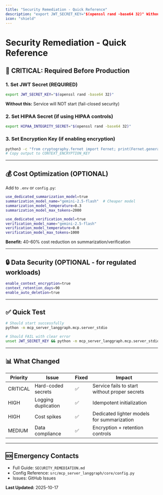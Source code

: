 ```yaml
---
title: "Security Remediation - Quick Reference"
description: "export JWT_SECRET_KEY="$(openssl rand -base64 32)" Without this: Service will NOT start (fail-closed security)"
icon: "shield"
---
```



# Security Remediation - Quick Reference

## 🚨 CRITICAL: Required Before Production

### 1. Set JWT Secret (REQUIRED)
```bash
export JWT_SECRET_KEY="$(openssl rand -base64 32)"
```
**Without this:** Service will NOT start (fail-closed security)

### 2. Set HIPAA Secret (if using HIPAA controls)
```bash
export HIPAA_INTEGRITY_SECRET="$(openssl rand -base64 32)"
```

### 3. Set Encryption Key (if enabling encryption)
```bash
python3 -c "from cryptography.fernet import Fernet; print(Fernet.generate_key().decode())"
# Copy output to CONTEXT_ENCRYPTION_KEY
```

---

## 💰 Cost Optimization (OPTIONAL)

Add to `.env` or `config.py`:
```bash
use_dedicated_summarization_model=true
summarization_model_name="gemini-2.5-flash"  # Cheaper model
summarization_model_temperature=0.3
summarization_model_max_tokens=2000

use_dedicated_verification_model=true
verification_model_name="gemini-2.5-flash"
verification_model_temperature=0.0
verification_model_max_tokens=1000
```
**Benefit:** 40-60% cost reduction on summarization/verification

---

## 🔒 Data Security (OPTIONAL - for regulated workloads)

```bash
enable_context_encryption=true
context_retention_days=90
enable_auto_deletion=true
```

---

## ✅ Quick Test

```bash
# Should start successfully
python -m mcp_server_langgraph.mcp.server_stdio

# Should FAIL with clear error
unset JWT_SECRET_KEY && python -m mcp_server_langgraph.mcp.server_stdio
```

---

## 📊 What Changed

| Priority | Issue | Fixed | Impact |
|----------|-------|-------|--------|
| CRITICAL | Hard-coded secrets | ✅ | Service fails to start without proper secrets |
| HIGH | Logging duplication | ✅ | Idempotent initialization |
| HIGH | Cost spikes | ✅ | Dedicated lighter models for summarization |
| MEDIUM | Data compliance | ✅ | Encryption + retention controls |

---

## 🆘 Emergency Contacts

- Full Guide: `SECURITY_REMEDIATION.md`
- Config Reference: `src/mcp_server_langgraph/core/config.py`
- Issues: GitHub Issues

**Last Updated:** 2025-10-17
